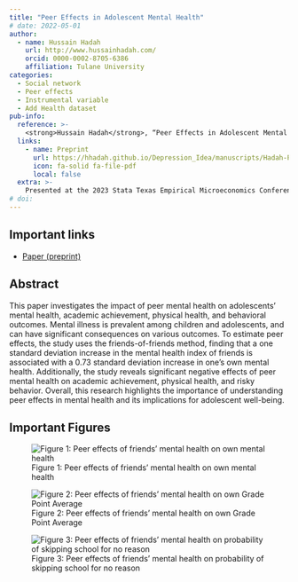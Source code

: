 ```yaml
---
title: "Peer Effects in Adolescent Mental Health"
# date: 2022-05-01
author:
  - name: Hussain Hadah
    url: http://www.hussainhadah.com/
    orcid: 0000-0002-8705-6386
    affiliation: Tulane University
categories: 
  - Social network
  - Peer effects
  - Instrumental variable
  - Add Health dataset
pub-info:
  reference: >-
    <strong>Hussain Hadah</strong>, “Peer Effects in Adolescent Mental Health,” <em>Working Paper</em>
  links:
    - name: Preprint
      url: https://hhadah.github.io/Depression_Idea/manuscripts/Hadah-Peer-Effect-Depression.pdf
      icon: fa-solid fa-file-pdf
      local: false
  extra: >-
    Presented at the 2023 Stata Texas Empirical Microeconomics Conference and won the best graduate poster.
# doi: 
---
```



## Important links

- [Paper (preprint)](https://hhadah.github.io/Depression_Idea/manuscripts/Hadah-Peer-Effect-Depression.pdf)

## Abstract

This paper investigates the impact of peer mental health on adolescents’ mental health, academic achievement, physical health, and behavioral outcomes. Mental illness is prevalent among children and adolescents, and can have significant consequences on various outcomes. To estimate peer effects, the study uses the friends-of-friends method, finding that a one standard deviation increase in the mental health index of friends is associated with a 0.73 standard deviation increase
in one’s own mental health. Additionally, the study reveals significant negative effects of peer mental health on academic achievement, physical health, and risky behavior. Overall, this research highlights the importance of understanding peer
effects in mental health and its implications for adolescent well-being.

## Important Figures

<!-- Figure 1: Peer effects of friends' mental health on own mental health -->

![Figure 1: Peer effects of friends' mental health on own mental health](own-depression.png)

![Figure 2: Peer effects of friends' mental health on own Grade Point Average](gpa.png)

![Figure 3: Peer effects of friends' mental health on probability of skipping school for no reason](skip-school.png)

